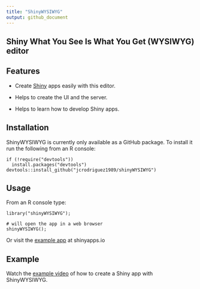 ```yaml
---
title: "ShinyWYSIWYG"
output: github_document
---
```


## Shiny What You See Is What You Get (WYSIWYG) editor

## Features

* Create [Shiny](http://shiny.rstudio.com/) apps easily with this editor.

* Helps to create the UI and the server.

* Helps to learn how to develop Shiny apps.

## Installation

ShinyWYSIWYG is currently only available as a GitHub package. To install it run
the following from an R console:

```installing
if (!require("devtools"))
  install.packages("devtools")
devtools::install_github("jcrodriguez1989/shinyWYSIWYG")
```

## Usage

From an R console type:

```usage
library("shinyWYSIWYG");

# will open the app in a web browser
shinyWYSIWYG();
```

Or visit the [example app](https://jcrodriguez.shinyapps.io/shinyWYSIWYG/)
at shinyapps.io

## Example

Watch the [example video](https://youtu.be/mfEwWn2mxpU) of how to create a Shiny
app with ShinyWYSIWYG.
